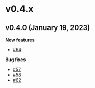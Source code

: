 # v0.4.x

## v0.4.0 (January 19, 2023)

**New features**

- [#64](https://github.com/kobaltedev/kobalte/issues/64)

**Bug fixes**

- [#57](https://github.com/kobaltedev/kobalte/issues/57)
- [#58](https://github.com/kobaltedev/kobalte/issues/58)
- [#62](https://github.com/kobaltedev/kobalte/issues/62)
